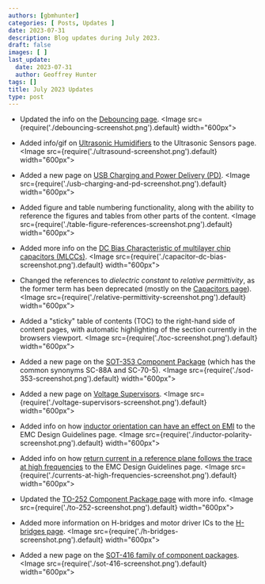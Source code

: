 ```yaml
---
authors: [gbmhunter]
categories: [ Posts, Updates ]
date: 2023-07-31
description: Blog updates during July 2023.
draft: false
images: [ ]
last_update:
  date: 2023-07-31
  author: Geoffrey Hunter
tags: []
title: July 2023 Updates
type: post
---
```


* Updated the info on the [Debouncing page](/electronics/circuit-design/debouncing/).
    <Image src={require('./debouncing-screenshot.png').default} width="600px"></Image>

* Added info/gif on [Ultrasonic Humidifiers](/electronics/components/sensors/ultrasonic-sensors/#ultrasonic-humidifiers) to the Ultrasonic Sensors page.
    <Image src={require('./ultrasound-screenshot.png').default} width="600px"></Image>

* Added a new page on [USB Charging and Power Delivery (PD)](/electronics/communication-protocols/usb-protocol/usb-charging-and-power-delivery/).
    <Image src={require('./usb-charging-and-pd-screenshot.png').default} width="600px"></Image>

* Added figure and table numbering functionality, along with the ability to reference the figures and tables from other parts of the content.
    <Image src={require('./table-figure-references-screenshot.png').default} width="600px"></Image>

* Added more info on the [DC Bias Characteristic of multilayer chip capacitors (MLCCs)](/electronics/components/capacitors/#dc-bias-characteristic-1).
    <Image src={require('./capacitor-dc-bias-screenshot.png').default} width="600px"></Image>

* Changed the references to _dielectric constant_ to _relative permittivity_, as the former term has been deprecated (mostly on the [Capacitors page](/electronics/components/capacitors/)). 
    <Image src={require('./relative-permittivity-screenshot.png').default} width="600px"></Image>

* Added a "sticky" table of contents (TOC) to the right-hand side of content pages, with automatic highlighting of the section currently in the browsers viewport.
    <Image src={require('./toc-screenshot.png').default} width="600px"></Image>

* Added a new page on the [SOT-353 Component Package](/pcb-design/component-packages/sod-353-component-package/) (which has the common synonyms SC-88A and SC-70-5).
    <Image src={require('./sod-353-screenshot.png').default} width="600px"></Image>

* Added a new page on [Voltage Supervisors](/electronics/components/voltage-supervisors/).
    <Image src={require('./voltage-supervisors-screenshot.png').default} width="600px"></Image>

* Added info on how [inductor orientation can have an effect on EMI](/electronics/electromagnetic-compatibility-emc/emc-design-guidelines/#inductor-polarity) to the EMC Design Guidelines page.
    <Image src={require('./inductor-polarity-screenshot.png').default} width="600px"></Image>

* Added info on how [return current in a reference plane follows the trace at high frequencies](/electronics/electromagnetic-compatibility-emc/emc-design-guidelines/#solid-reference-planes-under-traces) to the EMC Design Guidelines page. 
    <Image src={require('./currents-at-high-frequencies-screenshot.png').default} width="600px"></Image>

* Updated the [TO-252 Component Package page](/pcb-design/component-packages/to-252-component-package/) with more info.
    <Image src={require('./to-252-screenshot.png').default} width="600px"></Image>

* Added more information on H-bridges and motor driver ICs to the [H-bridges page](/electronics/components/h-bridges/).
    <Image src={require('./h-bridges-screenshot.png').default} width="600px"></Image>

* Added a new page on the [SOT-416 family of component packages](/pcb-design/component-packages/sot-416-component-package/).
    <Image src={require('./sot-416-screenshot.png').default} width="600px"></Image>
